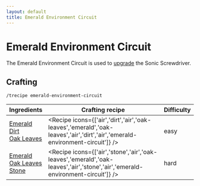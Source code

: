 ```yaml
---
layout: default
title: Emerald Environment Circuit
---
```



Emerald Environment Circuit
===================

The Emerald Environment Circuit is used to [upgrade](/recipes/sonic-upgrades/emerald-upgrade) the Sonic Screwdriver.

## Crafting

`/trecipe emerald-environment-circuit`

| Ingredients | Crafting recipe | Difficulty |
| ----------- | --------------- | ------------- |
| [Emerald](https://minecraft.wiki/w/Emerald)<br/>[Dirt](https://minecraft.wiki/w/Dirt)<br/>[Oak Leaves](https://minecraft.wiki/w/Oak_Leaves) | <Recipe icons={['air','dirt','air','oak-leaves','emerald','oak-leaves','air','dirt','air','emerald-environment-circuit']} /> | easy |
| [Emerald](https://minecraft.wiki/w/Emerald)<br/>[Oak Leaves](https://minecraft.wiki/w/Oak_Leaves)<br/>[Stone](https://minecraft.wiki/w/Stone) | <Recipe icons={['air','stone','air','oak-leaves','emerald','oak-leaves','air','stone','air','emerald-environment-circuit']} /> | hard |
